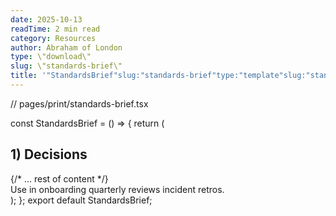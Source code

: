 ```yaml
---
date: 2025-10-13
readTime: 2 min read
category: Resources
author: Abraham of London
type: \"download\"
slug: \"standards-brief\"
title: '"StandardsBrief"slug:"standards-brief"type:"template"slug:"standards-brief"type:"Download"title:"StandardsBrief"date:2025-10-13author:"AbrahamofLondon"readTime:2minreadcategory:"Resources"'
---
```


// pages/print/standards-brief.tsx

const StandardsBrief = () => {
return (

<BrandFrame title="Standards Brief" subtitle="Protect people, work, and nameespecially under pressure." pageSize="A4">
  <h2>1) Decisions</h2>
  {/* ... rest of content */}
  <div className="not-prose mt-8 text-[11.5px] text-[color:var(--color-on-secondary)/0.6] pt-6 border-t border-lightGrey/80 flex justify-between items-center">
    <span>Use in onboarding quarterly reviews incident retros.</span>
    <EmbossedBrandMark src="/assets/images/abraham-logo.jpg" alt="Abraham of London Standard Mark" width={40} height={40} effect="emboss" baseColor="transparent" />
  </div>
</BrandFrame>
); }; export default StandardsBrief;
